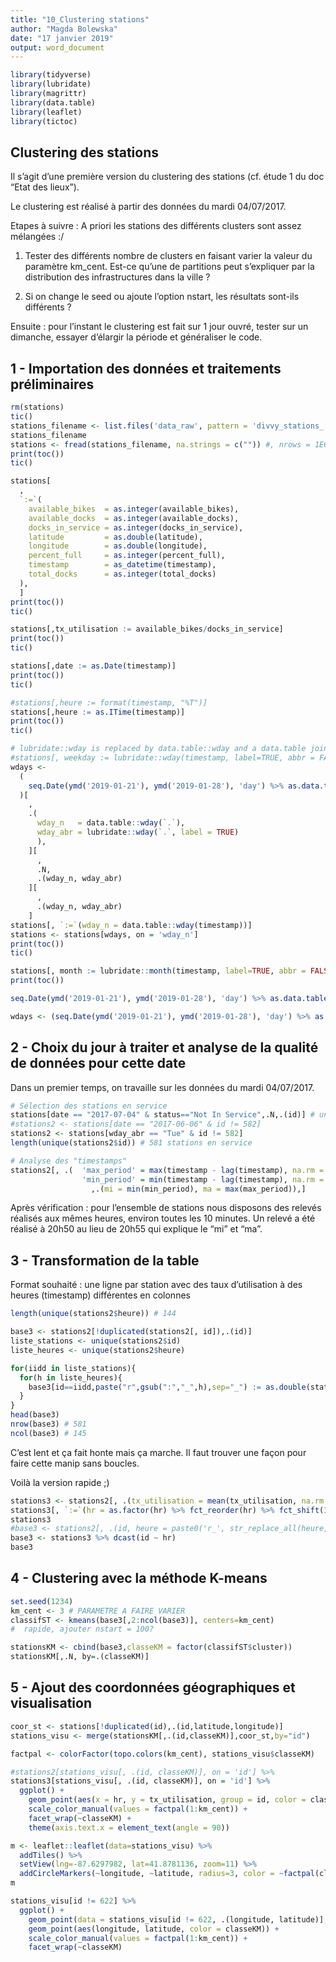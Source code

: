 ---
title: "10_Clustering stations"
author: "Magda Bolewska"
date: "17 janvier 2019"
output: word_document
---

```{r}
library(tidyverse)
library(lubridate)
library(magrittr)
library(data.table)
library(leaflet)
library(tictoc)
```

## Clustering des stations
Il s'agit d'une première version du clustering des stations (cf. étude 1 du doc "Etat des lieux").

Le clustering est réalisé à partir des données du mardi 04/07/2017.

Etapes à suivre : 
A priori les stations des différents clusters sont assez mélangées :/

1. Tester des différents nombre de clusters en faisant varier la valeur du paramètre km_cent.
Est-ce qu'une de partitions peut s'expliquer par la distribution des infrastructures dans la ville ?

2. Si on change le seed ou ajoute l'option nstart, les résultats sont-ils différents ?

Ensuite : pour l'instant le clustering est fait sur 1 jour ouvré, tester sur un dimanche, essayer d'élargir la période et généraliser le code.

## 1 - Importation des données et traitements préliminaires
```{r}
rm(stations)
tic()
stations_filename <- list.files('data_raw', pattern = 'divvy_stations_[0-9]{4}(_[0-9]{2}){2}_.*\\.csv', full.names = TRUE) %>% max()
stations_filename
stations <- fread(stations_filename, na.strings = c("")) #, nrows = 1E6)
print(toc())
tic()

stations[
  , 
  `:=`(
    available_bikes  = as.integer(available_bikes),
    available_docks  = as.integer(available_docks),
    docks_in_service = as.integer(docks_in_service),
    latitude         = as.double(latitude),
    longitude        = as.double(longitude),
    percent_full     = as.integer(percent_full),
    timestamp        = as_datetime(timestamp),
    total_docks      = as.integer(total_docks)
  ), 
  ]
print(toc())
tic()

stations[,tx_utilisation := available_bikes/docks_in_service]
print(toc())
tic()

stations[,date := as.Date(timestamp)]
print(toc())
tic()

#stations[,heure := format(timestamp, "%T")]
stations[,heure := as.ITime(timestamp)]
print(toc())
tic()

# lubridate::wday is replaced by data.table::wday and a data.table join for higher performance 
#stations[, weekday := lubridate::wday(timestamp, label=TRUE, abbr = FALSE)]
wdays <- 
  (
    seq.Date(ymd('2019-01-21'), ymd('2019-01-28'), 'day') %>% as.data.table()
  )[
    , 
    .(
      wday_n   = data.table::wday(`.`),
      wday_abr = lubridate::wday(`.`, label = TRUE)
      ),
    ][
      , 
      .N, 
      .(wday_n, wday_abr)
    ][
      , 
      .(wday_n, wday_abr)
    ]
stations[, `:=`(wday_n = data.table::wday(timestamp))]
stations <- stations[wdays, on = 'wday_n']
print(toc())
tic()

stations[, month := lubridate::month(timestamp, label=TRUE, abbr = FALSE)]
print(toc())
```
```{r}
seq.Date(ymd('2019-01-21'), ymd('2019-01-28'), 'day') %>% as.data.table() -> a

wdays <- (seq.Date(ymd('2019-01-21'), ymd('2019-01-28'), 'day') %>% as.data.table())[, .(wday_n = data.table::wday(`.`), wday_abr = lubridate::wday(`.`, label = TRUE)),][, .N , .(wday_n, wday_abr)][, .(wday_n, wday_abr)]

```

## 2 - Choix du jour à traiter et analyse de la qualité de données pour cette date
Dans un premier temps, on travaille sur les données du mardi 04/07/2017.
```{r}

# Sélection des stations en service
stations[date == "2017-07-04" & status=="Not In Service",.N,.(id)] # une seule station est concernée, id = 582
#stations2 <- stations[date == "2017-06-06" & id != 582]
stations2 <- stations[wday_abr == "Tue" & id != 582]
length(unique(stations2$id)) # 581 stations en service

# Analyse des "timestamps"
stations2[, .(  'max_period' = max(timestamp - lag(timestamp), na.rm = TRUE),
                'min_period' = min(timestamp - lag(timestamp), na.rm = TRUE)),.(id)][
                  ,.(mi = min(min_period), ma = max(max_period)),]
```
Après vérification : pour l'ensemble de stations nous disposons des relevés réalisés aux mêmes heures, environ toutes les 10 minutes. Un relevé a été réalisé à 20h50 au lieu de 20h55 qui explique le "mi" et "ma".

## 3 - Transformation de la table
Format souhaité : une ligne par station avec des taux d'utilisation à des heures (timestamp) différentes en colonnes
```{r eval=FALSE}
length(unique(stations2$heure)) # 144 

base3 <- stations2[!duplicated(stations2[, id]),.(id)]
liste_stations <- unique(stations2$id)
liste_heures <- unique(stations2$heure)

for(iidd in liste_stations){
  for(h in liste_heures){
    base3[id==iidd,paste("r",gsub(":","_",h),sep="_") := as.double(stations2[id==iidd & heure==h,.(tx_utilisation)])]
  }
}
head(base3)
nrow(base3) # 581
ncol(base3) # 145
```
C'est lent et ça fait honte mais ça marche. Il faut trouver une façon pour faire cette manip sans boucles.

Voilà la version rapide ;)
```{r}
stations3 <- stations2[, .(tx_utilisation = mean(tx_utilisation, na.rm = TRUE)), .(id, hr = hour(timestamp))][hr > 6 | hr < 3]
stations3[, `:=`(hr = as.factor(hr) %>% fct_reorder(hr) %>% fct_shift(3))]
stations3
#base3 <- stations2[, .(id, heure = paste0('r_', str_replace_all(heure, ':', '_')), tx_utilisation)] %>% dcast(id~heure)
base3 <- stations3 %>% dcast(id ~ hr)
base3
```
## 4 - Clustering avec la méthode K-means
```{r}
set.seed(1234)
km_cent <- 3 # PARAMETRE A FAIRE VARIER
classifST <- kmeans(base3[,2:ncol(base3)], centers=km_cent) 
#  rapide, ajouter nstart = 100?

stationsKM <- cbind(base3,classeKM = factor(classifST$cluster))
stationsKM[,.N, by=.(classeKM)]
```

## 5 - Ajout des coordonnées géographiques et visualisation
```{r}
coor_st <- stations[!duplicated(id),.(id,latitude,longitude)]
stations_visu <- merge(stationsKM[,.(id,classeKM)],coor_st,by="id")

factpal <- colorFactor(topo.colors(km_cent), stations_visu$classeKM)
```

```{r}
#stations2[stations_visu[, .(id, classeKM)], on = 'id'] %>% 
stations3[stations_visu[, .(id, classeKM)], on = 'id'] %>% 
  ggplot() +
    geom_point(aes(x = hr, y = tx_utilisation, group = id, color = classeKM), alpha = .1) +
    scale_color_manual(values = factpal(1:km_cent)) +
    facet_wrap(~classeKM) +
    theme(axis.text.x = element_text(angle = 90))
```

```{r}
m <- leaflet::leaflet(data=stations_visu) %>%
  addTiles() %>%
  setView(lng=-87.6297982, lat=41.8781136, zoom=11) %>%
  addCircleMarkers(~longitude, ~latitude, radius=3, color = ~factpal(classeKM))
m
```

```{r}
stations_visu[id != 622] %>% 
  ggplot() +
    geom_point(data = stations_visu[id != 622, .(longitude, latitude)], aes(longitude, latitude), color = 'gray') +
    geom_point(aes(longitude, latitude, color = classeKM)) +
    scale_color_manual(values = factpal(1:km_cent)) +
    facet_wrap(~classeKM)
```

